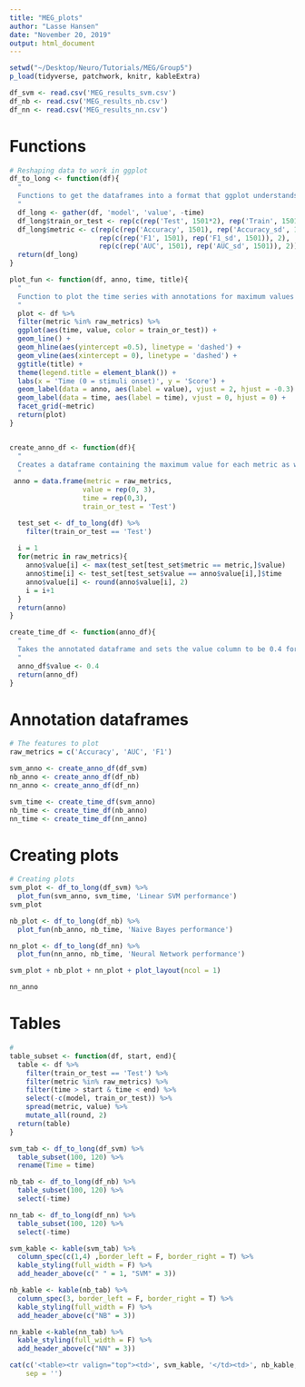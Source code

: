 ```yaml
---
title: "MEG_plots"
author: "Lasse Hansen"
date: "November 20, 2019"
output: html_document
---
```



```r

setwd("~/Desktop/Neuro/Tutorials/MEG/Group5")
p_load(tidyverse, patchwork, knitr, kableExtra)

df_svm <- read.csv('MEG_results_svm.csv')
df_nb <- read.csv('MEG_results_nb.csv')
df_nn <- read.csv('MEG_results_nn.csv')
```


# Functions 
```r
# Reshaping data to work in ggplot
df_to_long <- function(df){
  "
  Functions to get the dataframes into a format that ggplot understands
  "
  df_long <- gather(df, 'model', 'value', -time)
  df_long$train_or_test <- rep(c(rep('Test', 1501*2), rep('Train', 1501*2)), 3)
  df_long$metric <- c(rep(c(rep('Accuracy', 1501), rep('Accuracy_sd', 1501)), 2),
                      rep(c(rep('F1', 1501), rep('F1_sd', 1501)), 2),
                      rep(c(rep('AUC', 1501), rep('AUC_sd', 1501)), 2))
  return(df_long)
}

plot_fun <- function(df, anno, time, title){
  "
  Function to plot the time series with annotations for maximum values
  "
  plot <- df %>% 
  filter(metric %in% raw_metrics) %>% 
  ggplot(aes(time, value, color = train_or_test)) + 
  geom_line() +
  geom_hline(aes(yintercept =0.5), linetype = 'dashed') +
  geom_vline(aes(xintercept = 0), linetype = 'dashed') +
  ggtitle(title) +
  theme(legend.title = element_blank()) +
  labs(x = 'Time (0 = stimuli onset)', y = 'Score') +
  geom_label(data = anno, aes(label = value), vjust = 2, hjust = -0.3) +
  geom_label(data = time, aes(label = time), vjust = 0, hjust = 0) +
  facet_grid(~metric)
  return(plot)
}


create_anno_df <- function(df){
  "
  Creates a dataframe containing the maximum value for each metric as well as the corresponding time point
  "
 anno = data.frame(metric = raw_metrics, 
                  value = rep(0, 3), 
                  time = rep(0,3), 
                  train_or_test = 'Test')

  test_set <- df_to_long(df) %>% 
    filter(train_or_test == 'Test') 
  
  i = 1
  for(metric in raw_metrics){
    anno$value[i] <- max(test_set[test_set$metric == metric,]$value)
    anno$time[i] <- test_set[test_set$value == anno$value[i],]$time  
    anno$value[i] <- round(anno$value[i], 2)
    i = i+1
  }
  return(anno)
}

create_time_df <- function(anno_df){
  "
  Takes the annotated dataframe and sets the value column to be 0.4 for prettier plotting of annotations
  "
  anno_df$value <- 0.4
  return(anno_df)
}
```

# Annotation dataframes
```r
# The features to plot
raw_metrics = c('Accuracy', 'AUC', 'F1')

svm_anno <- create_anno_df(df_svm)
nb_anno <- create_anno_df(df_nb)
nn_anno <- create_anno_df(df_nn)

svm_time <- create_time_df(svm_anno)
nb_time <- create_time_df(nb_anno)
nn_time <- create_time_df(nn_anno)
```

# Creating plots
```r
# Creating plots
svm_plot <- df_to_long(df_svm) %>% 
  plot_fun(svm_anno, svm_time, 'Linear SVM performance')
svm_plot

nb_plot <- df_to_long(df_nb) %>% 
  plot_fun(nb_anno, nb_time, 'Naive Bayes performance')

nn_plot <- df_to_long(df_nn) %>% 
  plot_fun(nn_anno, nb_time, 'Neural Network performance')

svm_plot + nb_plot + nn_plot + plot_layout(ncol = 1)

nn_anno
```

# Tables
```r
#
table_subset <- function(df, start, end){
  table <- df %>% 
    filter(train_or_test == 'Test') %>% 
    filter(metric %in% raw_metrics) %>% 
    filter(time > start & time < end) %>% 
    select(-c(model, train_or_test)) %>% 
    spread(metric, value) %>% 
    mutate_all(round, 2)
  return(table)
}

svm_tab <- df_to_long(df_svm) %>% 
  table_subset(100, 120) %>% 
  rename(Time = time)

nb_tab <- df_to_long(df_nb) %>% 
  table_subset(100, 120) %>% 
  select(-time)

nn_tab <- df_to_long(df_nn) %>% 
  table_subset(100, 120) %>% 
  select(-time)

svm_kable <- kable(svm_tab) %>%
  column_spec(c(1,4) ,border_left = F, border_right = T) %>% 
  kable_styling(full_width = F) %>%
  add_header_above(c(" " = 1, "SVM" = 3)) 

nb_kable <- kable(nb_tab) %>%
  column_spec(3, border_left = F, border_right = T) %>% 
  kable_styling(full_width = F) %>%
  add_header_above(c("NB" = 3)) 

nn_kable <-kable(nn_tab) %>%
  kable_styling(full_width = F) %>%
  add_header_above(c("NN" = 3))

cat(c('<table><tr valign="top"><td>', svm_kable, '</td><td>', nb_kable,'</td><td>', nn_kable, '</td><tr></table>'),
    sep = '')

```

